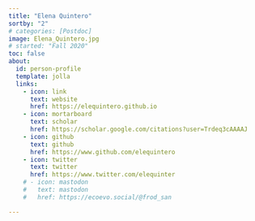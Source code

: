 ```yaml
---
title: "Elena Quintero"
sortby: "2"
# categories: [Postdoc]
image: Elena_Quintero.jpg
# started: "Fall 2020"
toc: false
about:
  id: person-profile
  template: jolla
  links:
    - icon: link
      text: website
      href: https://elequintero.github.io
    - icon: mortarboard
      text: scholar
      href: https://scholar.google.com/citations?user=Trdeq3cAAAAJ
    - icon: github
      text: github
      href: https://www.github.com/elequintero
    - icon: twitter
      text: twitter
      href: https://www.twitter.com/elequinter
    # - icon: mastodon
    #   text: mastodon
    #   href: https://ecoevo.social/@frod_san

---
```


:::{#person-profile}
:::






